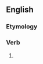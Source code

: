==English==

===Etymology===
{{suffix|took|eth|lang=en}}

===Verb===
{{head|en|verb form|cat2=verb simple past forms|cat3=third-person singular forms}}

# {{label|en|nonstandard|pseudo-archaic|hypercorrect}} {{form of|alternative third person singular past tense form|take|lang=en}}